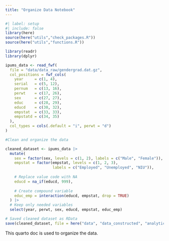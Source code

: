 ```yaml
---
title: "Organize Data Notebook"
---
```


```r
#| label: setup
#| include: false
library(here)
source(here("utils","check_packages.R"))
source(here("utils","functions.R"))


```


```r

library(readr)
library(dplyr)

ipums_data <- read_fwf(
  file = "data/data_raw/gendergrad.dat.gz",
  col_positions = fwf_cols(
    year     = c(1, 4),
    serial   = c(5, 12),
    pernum   = c(13, 16),
    perwt    = c(17, 26),
    sex      = c(27, 27),
    educ     = c(28, 29),
    educd    = c(30, 32),
    empstat  = c(33, 33),
    empstatd = c(34, 35)
  ),
  col_types = cols(.default = "i", perwt = "d")
)

#Clean and organize the data

cleaned_dataset <- ipums_data |>
  mutate(
    sex = factor(sex, levels = c(1, 2), labels = c("Male", "Female")),
    empstat = factor(empstat, levels = c(1, 2, 3),
                     labels = c("Employed", "Unemployed", "NIU")),
    
    # Replace value code with NA
    educd = na_if(educd, 999),
    
    # Create compound variable
    educ_emp = interaction(educd, empstat, drop = TRUE)
  ) |>
  # Keep only needed variables
  select(year, perwt, sex, educd, empstat, educ_emp)

# Saved cleaned dataset as RData
save(cleaned_dataset, file = here("data", "data_constructed", "analytical_data.RData"))

```

This quarto doc is used to organize the data.